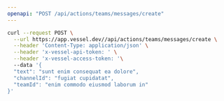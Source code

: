 ```yaml
---
openapi: "POST /api/actions/teams/messages/create"
---
```


<RequestExample>

```bash Request
curl --request POST \
  --url https://app.vessel.dev//api/actions/teams/messages/create \
  --header 'Content-Type: application/json' \
  --header 'x-vessel-api-token: ' \
  --header 'x-vessel-access-token: '\ 
  --data '{
  "text": "sunt enim consequat ea dolore",
  "channelId": "fugiat cupidatat",
  "teamId": "enim commodo eiusmod laborum in"
}'
```

</RequestExample>


      